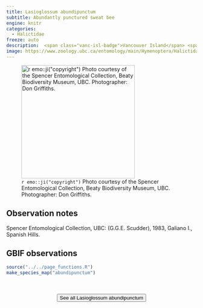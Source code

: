 ```yaml
---
title: Lasioglossum abundipunctum
subtitle: Abundantly punctured sweat bee
engine: knitr
categories:
  - Halictidae
freeze: auto
description:  <span class="vanc-isl-badge">Vancouver Island</span> <span class="gali-badge">Galiano</span>
image: https://www.zoology.ubc.ca/entomology/main/Hymenoptera/Halictidae/Lasioglossum%20abundipunctum%20(3lateral)%20SEM-UBC%20HYM-13164.jpg
---
```

![`r emo::ji("copyright")` Photo courtesy of the Spencer Entomological Collection, Beaty Biodiversity Museum, UBC. Photographer: Don Griffiths.](https://www.zoology.ubc.ca/entomology/main/Hymenoptera/Halictidae/Lasioglossum%20abundipunctum%20(3lateral)%20SEM-UBC%20HYM-13164.jpg){height=300}

## Observation notes  
Spencer Entomological Collection, UBC: (G.G.E. Scudder), 1983, Galiano I., Spanish Hills.

## GBIF observations  


```r
source("../../page_functions.R")
make_species_map("abundipunctum")
```
<br><br>
<center>


<a href="https://www.zoology.ubc.ca/entomology/main/Hymenoptera/Halictidae/Lasioglossum%20abundipunctum.php"><button type="button" class="btn btn-secondary">See all Lasioglossum abundipunctum <i class="fa-solid fa-arrow-up-right-from-square"></i> </button></a>
</center>
